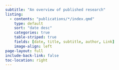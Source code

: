 ```yaml
---
subtitle: "An overview of published research"
listing:
  - contents: "publications/*/index.qmd"
    type: default
    sort: "date desc"
    categories: true
    table-striped: true
    fields: [date, title, subtitle, author, Link]
    image-align: left
page-layout: full
include-back-link: false
toc-location: right
---
```


::: {#publications}
:::
